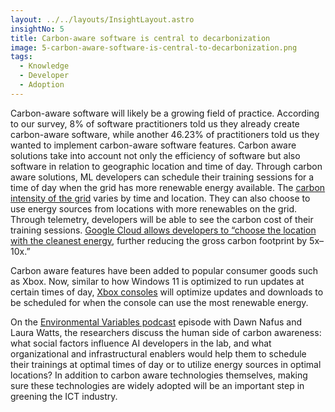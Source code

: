 ```yaml
---
layout: ../../layouts/InsightLayout.astro
insightNo: 5
title: Carbon-aware software is central to decarbonization
image: 5-carbon-aware-software-is-central-to-decarbonization.png
tags:
  - Knowledge
  - Developer
  - Adoption
---
```


Carbon-aware software will likely be a growing field of practice. According to our survey, 8% of software practitioners told us they already create carbon-aware software, while another 46.23% of practitioners told us they wanted to implement carbon-aware software features. Carbon aware solutions take into account not only the efficiency of software but also software in relation to geographic location and time of day. Through carbon aware solutions, ML developers can schedule their training sessions for a time of day when the grid has more renewable energy available. The [carbon intensity of the grid](https://blog.allenai.org/measuring-and-mitigating-ai-carbon-intensity-8624bc805c1a) varies by time and location. They can also choose to use energy sources from locations with more renewables on the grid. Through telemetry, developers will be able to see the carbon cost of their training sessions. [Google Cloud allows developers to “choose the location with the cleanest energy](https://ai.googleblog.com/2022/02/good-news-about-carbon-footprint-of.html), further reducing the gross carbon footprint by 5x–10x.”

Carbon aware features have been added to popular consumer goods such as Xbox. Now, similar to how Windows 11 is optimized to run updates at certain times of day, [Xbox consoles](https://news.xbox.com/en-us/2023/01/11/xbox-carbon-aware-console-sustainability/) will optimize updates and downloads to be scheduled for when the console can use the most renewable energy.

On the [Environmental Variables podcast](https://podcasts.apple.com/us/podcast/community-clouds-and-energy-islands-with-dawn-nafus/id1618265745?i=1000588769046) episode with Dawn Nafus and Laura Watts, the researchers discuss the human side of carbon awareness: what social factors influence AI developers in the lab, and what organizational and infrastructural enablers would help them to schedule their trainings at optimal times of day or to utilize energy sources in optimal locations? In addition to carbon aware technologies themselves, making sure these technologies are widely adopted will be an important step in greening the ICT industry.
